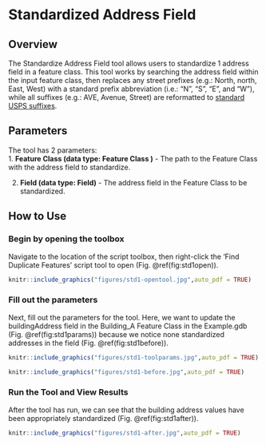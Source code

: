 # Standardized Address Field {#stdAdd1}


## Overview
The Standardize Address Field tool allows users to standardize 1 address field in a feature class. This tool works by searching the address field within the input feature class, then replaces any street prefixes (e.g.: North, north, East, West) with a standard prefix abbreviation (i.e.: "N", "S", "E", and "W"), while all suffixes (e.g.: AVE, Avenue, Street) are reformatted to [standard USPS suffixes](https://github.com/allanbreyes/udacity-data-science/blob/master/p2/data/suffixes.csv).

## Parameters
The tool has 2 parameters:  
1. **Feature Class (data type: Feature Class )** - The path to the Feature Class with the address field to standardize. 

2. **Field  (data type: Field)** - The address field in the Feature Class to be standardized.


## How to Use

### Begin by opening the toolbox  

Navigate to the location of the script toolbox, then right-click the 'Find Duplicate Features' script tool to open (Fig. \@ref(fig:std1open)).

```r
knitr::include_graphics("figures/std1-opentool.jpg",auto_pdf = TRUE)
```


###  Fill out the parameters 
Next, fill out the parameters for the tool. Here, we want to update the buildingAddress field in the Building_A Feature Class in the Example.gdb (Fig. \@ref(fig:std1params)) because we notice none standardized addresses in the field (Fig. \@ref(fig:std1before)).


```r
knitr::include_graphics("figures/std1-toolparams.jpg",auto_pdf = TRUE)
```

```r
knitr::include_graphics("figures/std1-before.jpg",auto_pdf = TRUE)
```

###  Run the Tool and View Results
After the tool has run, we can see that the building address values have been appropriately standardized (Fig. \@ref(fig:std1after)).

```r
knitr::include_graphics("figures/std1-after.jpg",auto_pdf = TRUE)
```


